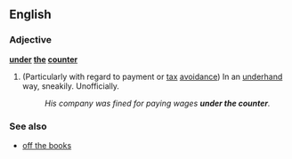{{rfv|Counter?  "Misspelling" of [[under the table]], right?}}
==English==

===Adjective===
'''[[under]] [[the]] [[counter]]'''

# {{colloquial}} (Particularly with regard to payment or [[tax]] [[avoidance]]) In an [[underhand]] way, sneakily. Unofficially.
#: ''His company was fined for paying wages '''under the counter'''.''

===See also===
*[[off the books]]